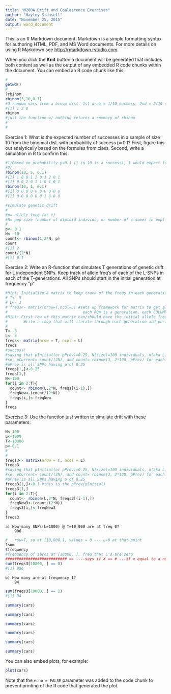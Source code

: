 ```yaml
---
title: "M200A Drift and Coalescence Exercises"
author: "Hayley Stansell"
date: "November 25, 2015"
output: word_document
---
```


This is an R Markdown document. Markdown is a simple formatting syntax for authoring HTML, PDF, and MS Word documents. For more details on using R Markdown see <http://rmarkdown.rstudio.com>.

When you click the **Knit** button a document will be generated that includes both content as well as the output of any embedded R code chunks within the document. You can embed an R code chunk like this:

```r
#
getwd()
#
?rbinom
rbinom(3,10,0.1)
#3 random vars from a binom dist. 1st draw = 1/10 success, 2nd = 2/10 success, 3rd = 0/10 success
#[1] 1 2 0
rbinom
#just the function w/ nothing returns a summary of rbinom
#
#
```
Exercise 1:
What is the expected number of successes in a sample of size 10 from the binomial dist. with probability of success p=0.1? 
First, figure this out analytically based on the formulas from class. 
Second, write a simulation in R to confirm this. 

```r
#1)Based on probability p=0.1 (1 in 10 is a success), I would expect to see approximately one success in 10 draws. 
#2)
rbinom(10, 5, 0.1)
#[1] 1 0 0 1 2 0 1 2 0 1
#[1] 0 0 2 0 1 1 0 1 0 1
rbinom(10, 1, 0.1)
#[1] 0 0 0 0 0 0 0 0 0 0
#[1] 0 0 0 0 0 0 1 0 0 0

#simulate genetic drift
#
#p= allele freq (at t)
#N= pop size (number of diploid individs, or number of c-somes in pop)----HERE = number of diploid individs (so, pop has 2N csomes)
#
p<- 0.1
N<- 10
count<- rbinom(1,2*N, p)
count
#[1] 2
count/(2*N)
#[1] 0.1
```

Exercise 2:
Write an R-function that simulates T generations of genetic drift for L independent SNPs. 
Keep track of allele freq's of each of the L-SNPs in each of the T-generations. 
All SNPs should start in the initial generation at frequency "p"

```r
#Hint: Initialize a matrix to keep track of the freqs in each generation:
# T<- 5 
# L<- 3
# freqs<- matrix(nrow=T,ncol=L) #sets up framework for matrix to get allel freqs each generation.
#                                 each ROW is a generation, each COLUMN is a SNP
#Hint: First row of this matrix can/should have the initial allele frequency (p). 
#       Write a loop that will iterate through each generation and perform binom sampling.
#
T<- 8
L<- 3
freqs<- matrix(nrow = T, ncol = L)
freqs
#success!
#saying that pInitial(or pPrev)=0.25, N(size)=100 individuals, n(aka L)= 3 indept. SNPs
#so, pCurrent= count/(2N), and count= rbinom(3, 2*100, pPrev) for each. pCurrent becomes pPrev each new generation
#pPrev is all SNPs having p of 0.25
freqs[1,]<-0.25
freqs[1,]
N<-100
for(i in 2:T){
  count<- rbinom(L,2*N, freqs[(i-1),])
  freqNew<-(count/(2*N))
  freqs[i,]<-freqNew
}
freqs
```

Exercise 3:
Use the function just written to simulate drift with these parameters:

```r
N<-100
L<-1000
T<-10000
p<-0.1
#
#
freqs3<- matrix(nrow = T, ncol = L)
freqs3
#saying that pInitial(or pPrev)=0.25, N(size)=100 individuals, n(aka L)= 3 indept. SNPs
#so, pCurrent= count/(2N), and count= rbinom(3, 2*100, pPrev) for each. pCurrent becomes pPrev each new generation
#pPrev is all SNPs having p of 0.25
freqs3[1,]<-0.1 #this is the pPrev(pInitial)
freqs3[1,]
for(i in 2:T){
  count<- rbinom(L,2*N, freqs3[(i-1),])
  freqNew3<-(count/(2*N))
  freqs3[i,]<-freqNew3
}
freqs3
```
    a) How many SNPs(L=1000) @ T=10,000 are at freq 0?
        906
    
```r
#   row=T, so at [10,000,], values = 0 --- L=0 at that point
?sum
?frequency
#frequency of zeros at [10000, ], freq that L's are zero
########################### == ----says if X == # ...if x equal to a number. So, X == 0, "tests" include < , > , and ==
sum(freqs3[10000, ] == 0) 
#[1] 906
```
    b) How many are at frequency 1?
        94
```r
sum(freqs3[10000, ] == 1) 
#[1] 94
```


```r
summary(cars)
```

```r
summary(cars)
```

```r
summary(cars)
```

```r
summary(cars)
```

```r
summary(cars)
```

```r
summary(cars)
```
You can also embed plots, for example:

```r
plot(cars)
```

Note that the `echo = FALSE` parameter was added to the code chunk to prevent printing of the R code that generated the plot.

